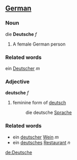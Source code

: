 ==[[German]]==
===Noun===
die '''Deutsche''' ''f''

# A female German person

===Related words===
ein [[Deutscher]] ''m''

===Adjective===
'''deutsche''' ''f''

#feminine form of [[deutsch]]
#:die deutsche [[Sprache]]

===Related words===
*ein [[deutscher]] [[Wein]] ''m'' 
*ein [[deutsches]] [[Restaurant]] ''n''

[[de:Deutsche]]